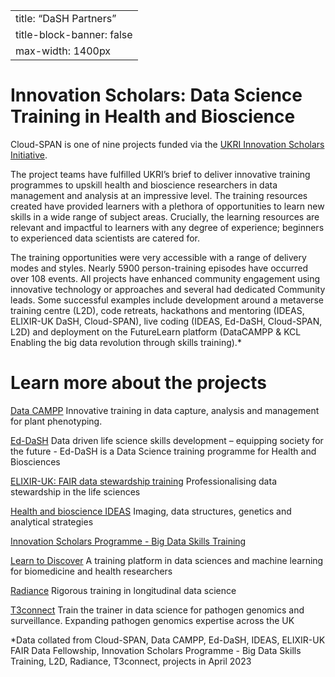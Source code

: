 
---
title: "DaSH Partners"
title-block-banner: false
max-width: 1400px
---

# Innovation Scholars: Data Science Training in Health and Bioscience

Cloud-SPAN is one of nine projects funded via the [UKRI Innovation Scholars Initiative](https://www.ukri.org/opportunity/innovation-scholars-data-science-training-in-health-bioscience/).

The project teams have fulfilled UKRI’s brief to deliver innovative training programmes to upskill health and bioscience researchers in data management and analysis at an impressive level. The training resources created have provided learners with a plethora of opportunities to learn new skills in a wide range of subject areas. Crucially, the learning resources are relevant and impactful to learners with any degree of experience; beginners to experienced data scientists are catered for.  

The training opportunities were very accessible with a range of delivery modes and styles. Nearly 5900 person-training episodes have occurred over 108 events. All projects have enhanced community engagement using innovative technology or approaches and several had dedicated Community leads. Some successful examples include development around a metaverse training centre (L2D), code retreats, hackathons and mentoring (IDEAS, ELIXIR-UK DaSH, Cloud-SPAN), live coding (IDEAS, Ed-DaSH, Cloud-SPAN, L2D) and deployment on the FutureLearn platform (DataCAMPP & KCL Enabling the big data revolution through skills training).*

# Learn more about the projects 

[Data CAMPP](https://www.nottingham.ac.uk/research/groups/cvl/projects/data-cammp/data-cammp.aspx)
Innovative training in data capture, analysis and management for plant phenotyping. 

[Ed-DaSH](https://edcarp.github.io/Ed-DaSH/)
Data driven life science skills development – equipping society for the future - Ed-DaSH is a Data Science training programme for Health and Biosciences 

[ELIXIR-UK: FAIR data stewardship training](https://elixiruknode.org/activities/elixir-dash-fellowship/)
Professionalising data stewardship in the life sciences

[Health and bioscience IDEAS](https://healthbioscienceideas.github.io/)
Imaging, data structures, genetics and analytical strategies 

[Innovation Scholars Programme - Big Data Skills Training](https://innovationscholars.er.kcl.ac.uk/training/)

[Learn to Discover](https://learntodiscover.ai/)
A training platform in data sciences and machine learning for biomedicine and health researchers

[Radiance](https://radiance.org.uk/)
Rigorous training in longitudinal data science 

[T3connect](https://t3connect.org/)
Train the trainer in data science for pathogen genomics and surveillance. Expanding pathogen genomics expertise across the UK 


*Data collated from Cloud-SPAN, Data CAMPP, Ed-DaSH, IDEAS, ELIXIR-UK FAIR Data Fellowship, Innovation Scholars Programme - Big Data Skills Training, L2D, Radiance, T3connect, projects in April 2023 
